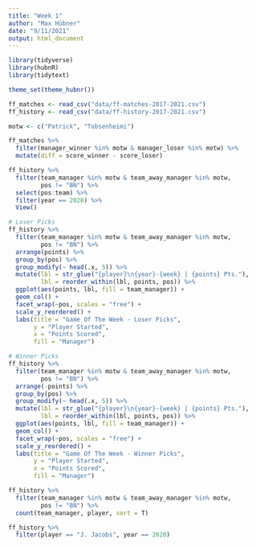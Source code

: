 ```yaml
---
title: "Week 1"
author: "Max Hübner"
date: "9/11/2021"
output: html_document
---
```


```r
library(tidyverse)
library(hubnR)
library(tidytext)

theme_set(theme_hubnr())
```

```r
ff_matches <- read_csv("data/ff-matches-2017-2021.csv")
ff_history <- read_csv("data/ff-history-2017-2021.csv")
```

```r
motw <- c("Patrick", "Tobsenheimi")
```

```r
ff_matches %>% 
  filter(manager_winner %in% motw & manager_loser %in% motw) %>% 
  mutate(diff = score_winner - score_loser)
```


```r
ff_history %>% 
  filter(team_manager %in% motw & team_away_manager %in% motw,
         pos != "BN") %>% 
  select(pos:team) %>% 
  filter(year == 2020) %>% 
  View()
```

```r
# Loser Picks
ff_history %>% 
  filter(team_manager %in% motw & team_away_manager %in% motw,
         pos != "BN") %>% 
  arrange(points) %>% 
  group_by(pos) %>% 
  group_modify(~ head(.x, 5)) %>%
  mutate(lbl = str_glue("{player}\n{year}-{week} | {points} Pts."),
         lbl = reorder_within(lbl, points, pos)) %>% 
  ggplot(aes(points, lbl, fill = team_manager)) +
  geom_col() +
  facet_wrap(~pos, scales = "free") +
  scale_y_reordered() + 
  labs(title = "Game Of The Week - Loser Picks",
       y = "Player Started",
       x = "Points Scored",
       fill = "Manager")
```

```r
# Winner Picks
ff_history %>% 
  filter(team_manager %in% motw & team_away_manager %in% motw,
         pos != "BN") %>% 
  arrange(-points) %>% 
  group_by(pos) %>% 
  group_modify(~ head(.x, 5)) %>%
  mutate(lbl = str_glue("{player}\n{year}-{week} | {points} Pts."),
         lbl = reorder_within(lbl, points, pos)) %>% 
  ggplot(aes(points, lbl, fill = team_manager)) +
  geom_col() +
  facet_wrap(~pos, scales = "free") +
  scale_y_reordered() + 
  labs(title = "Game Of The Week - Winner Picks",
       y = "Player Started",
       x = "Points Scored",
       fill = "Manager")
```

```r
ff_history %>% 
  filter(team_manager %in% motw & team_away_manager %in% motw,
         pos != "BN") %>% 
  count(team_manager, player, sort = T)
```

```r
ff_history %>% 
  filter(player == "J. Jacobs", year == 2020)

```